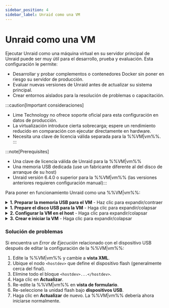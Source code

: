 ```yaml
---
sidebar_position: 4
sidebar_label: Unraid como una VM
---
```



# Unraid como una VM

Ejecutar Unraid como una máquina virtual en su servidor principal de Unraid puede ser muy útil para el desarrollo, prueba y evaluación. Esta configuración le permite:

- Desarrollar y probar complementos o contenedores Docker sin poner en riesgo su servidor de producción.
- Evaluar nuevas versiones de Unraid antes de actualizar su sistema principal.
- Crear entornos aislados para la resolución de problemas o capacitación.

:::caution[Important consideraciones]

- Lime Technology no ofrece soporte oficial para esta configuración en datos de producción.
- La virtualización introduce cierta sobrecarga; espere un rendimiento reducido en comparación con ejecutar directamente en hardware.
- Necesita una clave de licencia válida separada para la %%VM|vm%%.
  :::

:::note\[Prerequisites]

- Una clave de licencia válida de Unraid para la %%VM|vm%%
- Una memoria USB dedicada (use un fabricante diferente al del disco de arranque de su host)
- Unraid versión 6.4.0 o superior para la %%VM|vm%% (las versiones anteriores requieren configuración manual):::

Para poner en funcionamiento Unraid como una %%VM|vm%%:

<details>
  <summary><strong>1. Preparar la memoria USB para el VM</strong> - Haz clic para expandir/contraer</summary>

  Preparar tu memoria USB es crucial para un proceso de arranque del %%VM|vm%% sin problemas y confiable. Aquí te mostramos cómo configurar tu entorno %%VM|vm%% con un dispositivo de arranque único y correctamente configurado.

  1. Use la herramienta [Unraid USB Creator](https://unraid.net/download) en su escritorio para preparar la unidad flash:
     - Seleccione **Permitir arranque EFI**.
     - Establezca un nombre único para el servidor (como `TowerVM` si su host es `Tower`).
     - Escriba la imagen en la unidad flash.

  2. Modificar archivos de configuración:
     - Cambie la etiqueta de la unidad flash de `UNRAID` a un nombre único (ej., `UNRAID-VM`).

     - Edite el archivo `syslinux/syslinux.cfg` en la unidad flash:

       ```
       label Unraid OS
         menu default
         kernel /bzimage
         append unraidlabel=UNRAID-VM initrd=/bzroot
       ```

     - Realizar este cambio en todos los modos de arranque (GUI/Modo seguro) dentro del archivo.

     - Copie el archivo `syslinux.cfg` actualizado a `EFI/boot/syslinux.cfg`

  3. Cree un archivo llamado `startup.nsh` en la raíz de la unidad flash con este contenido:

     ```
     \EFI\boot\bootx64.efi
     ```

  4. Tome nota del fabricante de la unidad flash (necesitará esto para la configuración de %%VM|vm%% más adelante).
</details>

<details>
  <summary><strong>1. Prepare el disco USB para la VM</strong> - Haga clic para expandir/colapsar</summary>

  Configurar la %%VM|vm%% de Unraid requiere algunas configuraciones específicas para asegurar un funcionamiento adecuado.

  Para crear la plantilla de %%VM|vm%%:

  1. En el servidor host de Unraid, vaya a ***Configuración → Administrador de VM*** y asegúrese de que las %%VM|vm%% estén habilitadas.
  2. Navegue a la pestaña **VMs** y haga clic en **Agregar VM**.
  3. Seleccione la plantilla **Slackware**, ya que es la que más se parece a Unraid.
  4. (Opcional) Si está disponible, reemplace el ícono de Slackware con el ícono de Unraid.
  5. Nombre la %%VM|vm%% (ej., `UNRAID-VM`).
  6. (Opcional) Añada una descripción, tal como *"Entorno de prueba de Unraid - vX.XX.X."*
  7. Asignar recursos:
     - CPUs: 2-4 núcleos
     - RAM: 4-8 GB (establecer Inicial y Máximo con el mismo valor)
  8. Establezca **Tipo de Máquina** en **Q35 (última)**.
  9. Configure **BIOS** en **OVMF** y **controlador USB** en **3.0 (QEMU XHCI)**.
  10. Configurar discos virtuales:
      - Agregar %%vDisks|vdisk%% para cache/datos usando formato **RAW** y bus **SATA**.
      - Dimensionar discos de manera diferente para fácil identificación (e.g., %%parity|paridad%% > datos > %%cache|cache%%).
  11. Deje gráficos, sonido y red en sus configuraciones predeterminadas.
  12. En **dispositivos USB**, seleccione la unidad flash por **fabricante**, no por etiqueta.

  :::importante
  La memoria USB del %%VM|vm%% debe ser de un fabricante diferente al de la unidad de arranque del host. Si coinciden, la unidad del %%VM|vm%% no será visible.
  :::
</details>

<details>
  <summary><strong>2. Configurar la VM en el host</strong> - Haga clic para expandir/colapsar</summary>

  Para iniciar la %%VM|vm%% después de la configuración:

  1. Desmarque **Iniciar VM después de la creación** si desea control manual.
  2. Haga clic en **Crear**.
  3. En la pestaña **VMs**, haga clic en el ícono de la %%VM|vm%% de Unraid y seleccione **Iniciar con consola (%%VNC|vnc-session%%)**.
  4. Observe el proceso de arranque en la consola %%VNC|vnc-session%% y anote la dirección IP de la %%VM|vm%% que se muestra antes de iniciar sesión.
</details>

<details>
  <summary><strong>3. Crear e iniciar la VM</strong> - Haga clic para expandir/colapsar</summary>

  Una vez que la %%VM|vm%% esté en funcionamiento, configúrela como un servidor Unraid físico:

  1. Acceda al **WebGUI** de la %%VM|vm%% en `http://[VM-IP]`.
  2. Vaya a ***Configuración → Identificación***:
     - Establezca un nombre de **Servidor único** (e.g., `Unraid-VM`).
     - Agregue una descripción como "Instancia de desarrollo."
  3. (Opcional) Vaya a ***Configuración → Opciones de visualización*** y elija un tema de color diferente para distinguirlo del host.
  4. Vaya a ***Configuración → opciones de %%SMB|samba%% → Configuración de grupo de trabajo*** y establezca **Maestro local** en *No* para evitar conflictos.
  5. Para la transferencia de UPS (si el host tiene UPS):
     - Vaya a ***Configuración → UPS*** en la %%VM|vm%%.
     - Establezca **Cable de UPS** en *Ether*.
     - Establezca **Tipo de UPS** en *net*.
     - Ingrese la IP del host en **Dispositivo**.
     - Configure **Ejecutar** para apagar la %%VM|vm%% antes que el host.
  6. Comience el %%array|array%% con sus dispositivos configurados.
  7. Instale [**Community Applications**](https://unraid.net/community/apps) para pruebas de complementos/Docker.
  8. Actualice la %%VM|vm%% a través de ***Herramientas → Actualizar OS***, al igual que un servidor físico.
</details>

### Solución de problemas

Si encuentra un *Error de Ejecución* relacionado con el dispositivo USB después de editar la configuración de la %%VM|vm%%:

1. Edite la %%VM|vm%% y cambie a **vista XML**.
2. Ubique el nodo `<hostdev>` que define el dispositivo flash (generalmente cerca del final).
3. Elimine todo el bloque `<hostdev>...</hostdev>`.
4. Haga clic en **Actualizar**.
5. Re-edite la %%VM|vm%% en **vista de formulario**.
6. Re-seleccione la unidad flash bajo **dispositivos USB**.
7. Haga clic en **Actualizar** de nuevo. La %%VM|vm%% debería ahora iniciarse normalmente.
